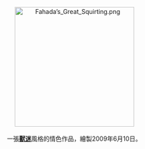 <center>
[[File:Fahada’s_Great_Squirting.png|275px]]
<br><br>
一張'''[[獸迷|獸迷]]'''風格的情色作品，繪製2009年6月10日。
<p>
</center>